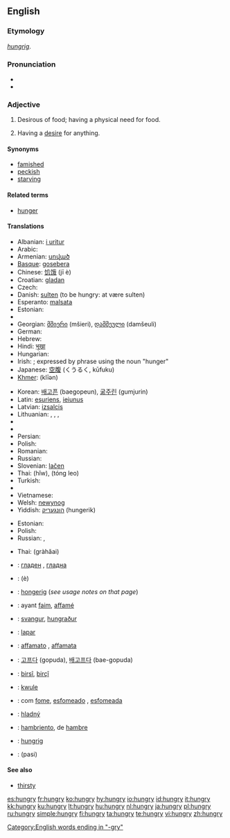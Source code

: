 ==English==

===Etymology===
{{OE.}} ''[[hungrig]]''.

===Pronunciation===
* {{IPA|/ˈhʌŋ.ɡɹiː/}}
* {{audio|en-us-hungry.ogg|Audio (US)}}

===Adjective===
{{en-adj|hungri|er}}

# Desirous of food; having a physical need for food.
# {{figurative}} Having a [[desire]] for anything.

====Synonyms====
* [[famished]]
* [[peckish]]
* [[starving]]

====Related terms====
* [[hunger]]

====Translations====
{{trans-top|desirous of food}}
* Albanian: [[i uritur]]
* Arabic: {{Arab|[[جائع]]}} {{IPAchar|(jā’iʕ)}}
* Armenian: [[սոված]]
* [[Basque]]: [[gosebera]]
* Chinese: [[饥饿]] (jī è)
* Croatian: [[gladan]]
* Czech: {{t-|cs|hladový|m}}
* Danish: [[sulten]] (to be hungry: at være sulten)
* Esperanto: [[malsata]]
* Estonian: {{t|et|näljane}}
* {{trreq|Finnish}}
* Georgian: [[მშიერი]] (mšieri), [[დამშეული]] (damšeuli)
* German: {{t+|de|hungrig}}
* Hebrew: {{t+|he|רעב|sc=Hebr}}
* Hindi: [[भूखा]]
* Hungarian: {{t+|hu|éhes}}
* Irish: {{t|ga|ocrach|xs=Irish}}; {{qualifier|attributive}} expressed by phrase using the noun {{t-|ga|ocras|m|xs=Irish}} "hunger"
* Japanese: [[空腹]] (くうるく, kūfuku)
* [[Khmer]]: {{Khmr|[[ឃ្លាន]]}} (klīən)
{{trans-mid}}
* Korean: [[배고픈]] (baegopeun), [[굶주린]] (gumjurin)
* Latin: [[esuriens]], [[ieiunus]]
* Latvian: [[izsalcis]]
* Lithuanian: {{t+|lt|alkanas|m|xs=Lithuanian}}, {{t+|lt|alkana|f|xs=Lithuanian}}, {{t+|lt|išbadėjęs|m|xs=Lithuanian}}, {{t+|lt|išbadėjusi|f|xs=Lithuanian}}
* {{trreq|Mongolian}}
* {{trreq|Norwegian}}
* Persian: {{t-|fa|گرسنه|sc=fa-Arab|xs=Persian}}
* Polish: {{t+|pl|głodny|m}}
* Romanian: {{t|ro|flămând}}
* Russian: {{t|ru|гoлoдный|tr=golódnyj|sc=Cyrl}}
* Slovenian: [[lačen]]
* Thai: {{Thai|[[หิว]]}} (hĭw), {{Thai|[[ท้องเลว]]}} (tóng leo)
* Turkish: {{t+|tr|aç}}
* {{trreq|Urdu}}
* Vietnamese: {{t+|vi|đói|xs=Vietnamese}}
* Welsh: [[newynog]]
* Yiddish: [[הונגעריק]] (hungerik)
{{trans-bottom}}

{{trans-top|having a desire for anything}}
* Estonian: {{t|et|ihkav}}
* Polish: {{t-|pl|spragniony|m}}
* Russian: {{t|ru|алчущий|tr=álčuščij|sc=Cyrl}}, {{t|ru|жаждущий|tr=žážduščij|sc=Cyrl}}
{{trans-mid}}
* Thai: {{Thai|[[กระหาย]]}} (gràhăai)
{{trans-bottom}}

{{checktrans-top}}
* {{ttbc|Bulgarian}}: [[гладен]] {{m}}, [[гладна]] {{f}}
* {{ttbc|Chinese}}: {{zh-ts|餓|饿}} (è)
* {{ttbc|Dutch}}: [[hongerig]] (''see usage notes on that page'')
* {{ttbc|French}}: ayant [[faim]], [[affamé]]
* {{ttbc|Icelandic}}: [[svangur]], [[hungraður]]
* {{ttbc|Indonesian}}: [[lapar]]
* {{ttbc|Italian}}: [[affamato]] {{m}}, [[affamata]] {{f}}
* {{ttbc|Korean}}: [[고프다]] (gopuda), [[배고프다]] (bae-gopuda)
{{checktrans-mid}}
* {{ttbc|Kurdish}}: [[birsî]], [[birçî]]
* {{ttbc|Marshallese}}: [[kwule]]
* {{ttbc|Portuguese}}: com [[fome]], [[esfomeado]] {{m}}, [[esfomeada]] {{f}}
* {{ttbc|Slovak}}: [[hladný]]
* {{ttbc|Spanish}}: [[hambriento]], de [[hambre]]
* {{ttbc|Swedish}}: [[hungrig]]
* {{ttbc|Tamil}}: (pasi)
{{checktrans-bottom}}

====See also====
* [[thirsty]]

[[Category:English words ending in "-gry"]]

[[es:hungry]]
[[fr:hungry]]
[[ko:hungry]]
[[hy:hungry]]
[[io:hungry]]
[[id:hungry]]
[[it:hungry]]
[[kk:hungry]]
[[ku:hungry]]
[[lt:hungry]]
[[hu:hungry]]
[[nl:hungry]]
[[ja:hungry]]
[[pl:hungry]]
[[ru:hungry]]
[[simple:hungry]]
[[fi:hungry]]
[[ta:hungry]]
[[te:hungry]]
[[vi:hungry]]
[[zh:hungry]]